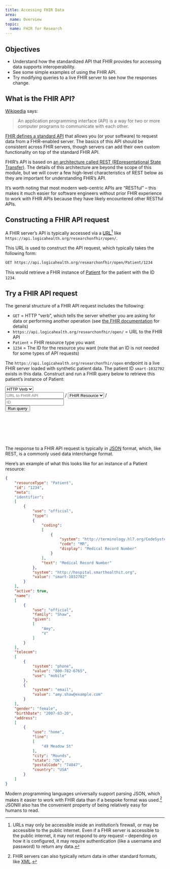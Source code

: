 ```yaml
---
title: Accessing FHIR Data
area:
  name: Overview
topic:
  name: FHIR for Research
---
```


## Objectives

-   Understand how the standardized API that FHIR provides for accessing data supports interoperability.
-   See some simple examples of using the FHIR API.
-   Try modifying queries to a live FHIR server to see how the responses change.

## What is the FHIR API?

[Wikipedia](https://en.wikipedia.org/wiki/API) says:

> An application programming interface (API) is a way for two or more computer programs to communicate with each other.

[FHIR defines a standard API](https://www.hl7.org/fhir/http.html) that allows you (or your software) to request data from a FHIR-enabled server. The basics of this API should be consistent across FHIR servers, though servers can add their own custom functionality on top of the standard FHIR API.

FHIR's API is based on [an architecture called REST (REpresentational State Transfer)](https://www.ibm.com/topics/rest-apis). The details of this architecture are beyond the scope of this module, but we will cover a few high-level characteristics of REST below as they are important for understanding FHIR's API.

It's worth noting that most modern web-centric APIs are "RESTful" -- this makes it much easier for software engineers without prior FHIR experience to work with FHIR APIs because they have likely encountered other RESTful APIs.

## Constructing a FHIR API request

A FHIR server's API is typically accessed via a [URL](https://developer.mozilla.org/en-US/docs/Learn/Common_questions/Web_mechanics/What_is_a_URL)[^1] like `https://api.logicahealth.org/researchonfhir/open/`.

[^1]: URLs may only be accessible inside an institution's firewall, or may be accessible to the public internet. Even if a FHIR server is accessible to the public internet, it may not respond to *any* request -- depending on how it is configured, it may require authentication (like a username and password) to return any data.

This URL is used to construct the API request, which typically takes the following form:

``` markdown
GET https://api.logicahealth.org/researchonfhir/open/Patient/1234
```

This would retrieve a FHIR instance of [Patient](https://www.hl7.org/fhir/patient.html) for the patient with the ID `1234`.

::: {.callout-note collapse="true"}
## Try a FHIR API request

The general structure of a FHIR API request includes the following:

-   `GET` = HTTP "verb", which tells the server whether you are asking for data or performing another operation (see [the FHIR documentation](https://www.hl7.org/fhir/http.html#trules) for details)
-   `https://api.logicahealth.org/researchonfhir/open/` = URL to the FHIR API
-   `Patient` = FHIR resource type you want
-   `1234` = The ID for the resource you want (note that an ID is not needed for some types of API requests)

The `https://api.logicahealth.org/researchonfhir/open` endpoint is a live FHIR server loaded with synthetic patient data. The patient ID `smart-1032702` exists in this data. Construct and run a FHIR query below to retrieve this patient's instance of Patient:

<!--# Proof of concept "run live query" widget is below -- this needs to get replaced with something much more robust that allows the user to construct the request themselves. -->

```{=html}
<div class="d-xl-flex row justify-content-around g-3">
  <div class="col-xl-4 mb-2 my-xl-auto mx-auto mx-xl-2" style="width:10rem;">
    <select id="accessing-fhir-data-query-http-verb" class="form-select" aria-label="Select a FHIR Resource" name="query-http-verb">
      <option selected>HTTP Verb</option>
      <option value="GET">GET</option>
      <option value="POST">POST</option>
      <option value="HEAD">HEAD</option>
      <option value="PATCH">PATCH</option>
      <option value="PUT">PUT</option>
      <option value="DELETE">DELETE</option>
    </select>
  </div>

  <div class="col-xl-4 mb-2 my-xl-auto">
    <div class="input-group">
      <input type="text" class="form-control form-control-sm" placeholder="URL to FHIR API" aria-label="URL to FHIR API" name="query-base-uri">

      <span class="input-group-text">/</span>

      <select id="accessing-fhir-data-query-resource" class="form-select form-select-sm" aria-label="Select a FHIR Resource" name="query-resource">
        <option selected>FHIR Resource</option>
        <option value="Patient">Patient</option>
        <option value="Observation">Observation</option>
      </select>

      <span class="input-group-text">/</span>

      <input type="text" class="form-control form-control-sm" placeholder="ID" aria-label="FHIR resource ID" name="query-id">
    </div>

  </div>

  <div class="col-xl-4 mb-2 my-xl-auto mx-2 text-center">
    <button class="btn btn-sm btn-primary rounded py-2 py-xl-1" style="line-height:1;" onclick="getPatient()">Run query</button>
  </div>
</div>

<code>
  <pre id="patient-output">

  </pre>
</code>
```

:::

The response to a FHIR API request is typically in [JSON](https://en.wikipedia.org/wiki/JSON) format, which, like REST, is a commonly used data interchange format.

Here's an example of what this looks like for an instance of a Patient resource:

<!--# Maybe do something like this for showing JSON? https://codepen.io/WartClaes/pen/QGGPJL -->

``` json
{
    "resourceType": "Patient",
    "id": "1234",
    "meta":
    "identifier":
    [
        {
            "use": "official",
            "type":
            {
                "coding":
                [
                    {
                        "system": "http://terminology.hl7.org/CodeSystem/v2-0203",
                        "code": "MR",
                        "display": "Medical Record Number"
                    }
                ],
                "text": "Medical Record Number"
            },
            "system": "http://hospital.smarthealthit.org",
            "value": "smart-1032702"
        }
    ],
    "active": true,
    "name":
    [
        {
            "use": "official",
            "family": "Shaw",
            "given":
            [
                "Amy",
                "V"
            ]
        }
    ],
    "telecom":
    [
        {
            "system": "phone",
            "value": "800-782-6765",
            "use": "mobile"
        },
        {
            "system": "email",
            "value": "amy.shaw@example.com"
        }
    ],
    "gender": "female",
    "birthDate": "2007-03-20",
    "address":
    [
        {
            "use": "home",
            "line":
            [
                "49 Meadow St"
            ],
            "city": "Mounds",
            "state": "OK",
            "postalCode": "74047",
            "country": "USA"
        }
    ]
}
```

Modern programming languages universally support parsing JSON, which makes it easier to work with FHIR data than if a bespoke format was used.[^2] JSONlll also has the convenient property of being relatively easy for humans to read.

[^2]: FHIR servers can also typically return data in other standard formats, like [XML](https://en.wikipedia.org/wiki/XML).

```{=html}
<script>
  let getPatient = function() {
    let url = "https://hapi.fhir.org/baseR4/Patient/591702";
    fetch(url) // Call the fetch function passing the url of the API as a parameter
    .then(res => res.json())
    .then(function (res) {
      document.getElementById('patient-output').innerHTML = JSON.stringify(res);
    })
    .catch(function(err) {
      // This is where you run code if the server returns any errors
      console.log("Failed to fetch patient: ", err)
    });
    return false;
  };
</script>
```
